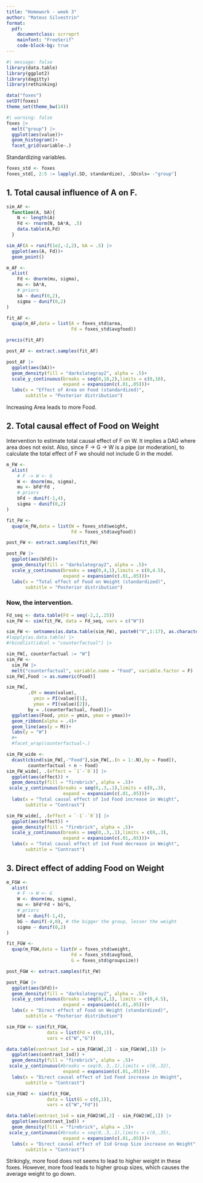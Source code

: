```yaml
---
title: "Homework - week 3"
author: "Mateus Silvestrin"
format: 
  pdf:
    documentclass: scrreprt
    mainfont: "FreeSerif"
    code-block-bg: true
---
```


```r
#| message: false
library(data.table)
library(ggplot2)
library(dagitty)
library(rethinking)

data("foxes")
setDT(foxes)
theme_set(theme_bw(14))
```

```r
#| warning: false
foxes |> 
  melt("group") |> 
  ggplot(aes(value))+
  geom_histogram()+
  facet_grid(variable~.)
```

Standardizing variables.
```r
foxes_std <- foxes
foxes_std[, 2:5 := lapply(.SD, standardize), .SDcols= -"group"]
```


## 1. Total causal influence of A on F.
```r
sim_AF <- 
  function(A, bA){
    N <- length(A)
    Fd <- rnorm(N, bA*A, .5)
    data.table(A,Fd)
  }

sim_AF(A = runif(1e2,-2,2), bA = .5) |> 
  ggplot(aes(A, Fd))+
  geom_point()
```

```r
m_AF <- 
  alist(
    Fd <- dnorm(mu, sigma),
    mu <- bA*A,
    # priors
    bA ~ dunif(0,2),
    sigma ~ dunif(0,2)
)

fit_AF <- 
  quap(m_AF,data = list(A = foxes_std$area,
                        Fd = foxes_std$avgfood))

precis(fit_AF)
```

```r
post_AF <- extract.samples(fit_AF)

post_AF |> 
  ggplot(aes(bA))+
  geom_density(fill = "darkslategray2", alpha = .5)+
  scale_y_continuous(breaks = seq(0,10,2),limits = c(0,10),
                     expand = expansion(c(.01,.05)))+
  labs(x = "Effect of Area on Food (standardized)",
       subtitle = "Posterior distribution")
```

Increasing Area leads to more Food.

## 2. Total causal effect of Food on Weight

Intervention to estimate total causal effect of F on W. It implies a DAG where area does not exist. Also, since F -> G -> W is a pipe (or moderation), to calculate the total effect of F we should not include G in the model.

```r
m_FW <- 
  alist(
    # F -> W <- G
    W <- dnorm(mu, sigma),
    mu <- bFd*Fd ,
    # priors
    bFd ~ dunif(-1,4),
    sigma ~ dunif(0,2)
)

fit_FW <- 
  quap(m_FW,data = list(W = foxes_std$weight,
                        Fd = foxes_std$avgfood))
```

```r
post_FW <- extract.samples(fit_FW)

post_FW |> 
  ggplot(aes(bFd))+
  geom_density(fill = "darkslategray2", alpha = .5)+
  scale_y_continuous(breaks = seq(0,4,1),limits = c(0,4.5),
                     expand = expansion(c(.01,.05)))+
  labs(x = "Total effect of Food on Weight (standardized)",
       subtitle = "Posterior distribution")
```

### Now, the intervention.

```r
Fd_seq <- data.table(Fd = seq(-2,2,.25))
sim_FW <- sim(fit_FW, data = Fd_seq, vars = c("W"))
```

```r
sim_FW <- setnames(as.data.table(sim_FW), paste0("V",1:17), as.character(Fd_seq$Fd))
#lapply(as.data.table) |> 
#rbindlist(idcol = "counterfactual") |> 

sim_FW[, counterfactual := "W"]
sim_FW <-  
  sim_FW |> 
  melt("counterfactual", variable.name = "Food", variable.factor = F)
sim_FW[,Food := as.numeric(Food)]

sim_FW[,
        .(M = mean(value),
          ymin = PI(value)[1],
          ymax = PI(value)[2]),
        by = .(counterfactual, Food)]|> 
  ggplot(aes(Food, ymin = ymin, ymax = ymax))+
  geom_ribbon(alpha = .4)+
  geom_line(aes(y = M))+
  labs(y = "W")
  #+
  #facet_wrap(counterfactual~.)
```

```r
sim_FW_wide <- 
  dcast(cbind(sim_FW[,-"Food"],sim_FW[,.(n = 1:.N),by = Food]),
        counterfactual + n ~ Food)
sim_FW_wide[, .(effect = `1`-`0`)] |> 
  ggplot(aes(effect)) +
  geom_density(fill = "firebrick", alpha = .5)+
 scale_y_continuous(breaks = seq(0,.3,.1),limits = c(0,.3),
                     expand = expansion(c(.01,.05)))+
  labs(x = "Total causal effect of 1sd Food increase in Weight",
       subtitle = "Contrast")

sim_FW_wide[, .(effect = `-1`-`0`)] |> 
  ggplot(aes(effect)) +
  geom_density(fill = "firebrick", alpha = .5)+
  scale_y_continuous(breaks = seq(0,.3,.1),limits = c(0,.3),
                     expand = expansion(c(.01,.05)))+
  labs(x = "Total causal effect of 1sd Food decrease in Weight",
       subtitle = "Contrast")
```


## 3. Direct effect of adding Food on Weight
```r
m_FGW <- 
  alist(
    # F -> W <- G
    W <- dnorm(mu, sigma),
    mu <- bFd*Fd + bG*G,
    # priors
    bFd ~ dunif(-1,4),
    bG ~ dunif(-4,0), # the bigger the group, lesser the weight
    sigma ~ dunif(0,2)
)

fit_FGW <- 
  quap(m_FGW,data = list(W = foxes_std$weight,
                        Fd = foxes_std$avgfood,
                        G = foxes_std$groupsize))
```

```r
post_FGW <- extract.samples(fit_FW)

post_FGW |> 
  ggplot(aes(bFd))+
  geom_density(fill = "darkslategray2", alpha = .5)+
  scale_y_continuous(breaks = seq(0,4,1), limits = c(0,4.5),
                     expand = expansion(c(.01,.05)))+
  labs(x = "Direct effect of Food on Weight (standardized)",
       subtitle = "Posterior distribution")
```

```r
sim_FGW <- sim(fit_FGW,
               data = list(Fd = c(0,1)),
               vars = c("W","G"))

data.table(contrast_1sd = sim_FGW$W[,2] - sim_FGW$W[,1]) |> 
  ggplot(aes(contrast_1sd)) +
  geom_density(fill = "firebrick", alpha = .5)+
 scale_y_continuous(#breaks = seq(0,.3,.1),limits = c(0,.32),
                     expand = expansion(c(.01,.05)))+
  labs(x = "Direct causal effect of 1sd Food increase in Weight",
       subtitle = "Contrast")
```

```r
sim_FGW2 <- sim(fit_FGW,
               data = list(G = c(0,1)),
               vars = c("W","Fd"))

data.table(contrast_1sd = sim_FGW2$W[,2] - sim_FGW2$W[,1]) |> 
  ggplot(aes(contrast_1sd)) +
  geom_density(fill = "firebrick", alpha = .5)+
 scale_y_continuous(#breaks = seq(0,.3,.1),limits = c(0,.35),
                     expand = expansion(c(.01,.05)))+
  labs(x = "Direct causal effect of 1sd Group Size increase on Weight",
       subtitle = "Contrast")
```

Strikingly, more food does not seems to lead to higher weight in these foxes. However, more food leads to higher group sizes, which causes the average weight to go down. 